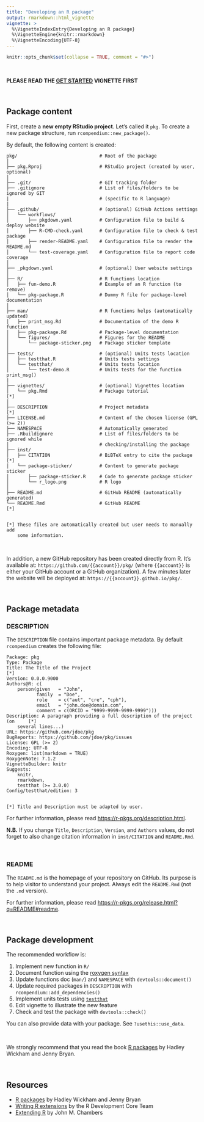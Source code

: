 ```yaml
---
title: "Developing an R package"
output: rmarkdown::html_vignette
vignette: >
  %\VignetteIndexEntry{Developing an R package}
  %\VignetteEngine{knitr::rmarkdown}
  %\VignetteEncoding{UTF-8}
---
```




```r
knitr::opts_chunk$set(collapse = TRUE, comment = "#>")
```



<br />



**PLEASE READ THE
[GET STARTED](https://frbcesab.github.io/rcompendium/articles/rcompendium.html) VIGNETTE FIRST**



<br />



## Package content

First, create a **new empty RStudio project**. Let's called it `pkg`. 
To create a new package structure, run `rcompendium::new_package()`.

By default, the following content is created:

```
pkg/                              # Root of the package
│
├── pkg.Rproj                     # RStudio project (created by user, optional)
│
├── .git/                         # GIT tracking folder
├── .gitignore                    # List of files/folders to be ignored by GIT
|                                 # (specific to R language)
|
├── .github/                      # (optional) GitHub Actions settings
│   └── workflows/
│       ├── pkgdown.yaml          # Configuration file to build & deploy website
│       ├── R-CMD-check.yaml      # Configuration file to check & test package
│       ├── render-README.yaml    # Configuration file to render the README.md
│       └── test-coverage.yaml    # Configuration file to report code coverage
│
├── _pkgdown.yaml                 # (optional) User website settings
│
├── R/                            # R functions location
│   ├── fun-demo.R                # Example of an R function (to remove)
│   └── pkg-package.R             # Dummy R file for package-level documentation
│
├── man/                          # R functions helps (automatically updated)
│   ├── print_msg.Rd              # Documentation of the demo R function
│   ├── pkg-package.Rd            # Package-level documentation
│   └── figures/                  # Figures for the README 
│       └── package-sticker.png   # Package sticker template
│
├── tests/                        # (optional) Units tests location
│   ├── testthat.R                # Units tests settings
│   └── testthat/                 # Units tests location
│       └── test-demo.R           # Units tests for the function print_msg()
|
├── vignettes/                    # (optional) Vignettes location
│   └── pkg.Rmd                   # Package tutorial                         [*]
│
├── DESCRIPTION                   # Project metadata                         [*]
├── LICENSE.md                    # Content of the chosen license (GPL (>= 2))
├── NAMESPACE                     # Automatically generated
├── .Rbuildignore                 # List of files/folders to be ignored while 
│                                 # checking/installing the package
├── inst/
│   ├── CITATION                  # BiBTeX entry to cite the package         [*]
│   └── package-sticker/          # Content to generate package sticker
│       ├── package-sticker.R     # Code to generate package sticker
│       └── r_logo.png            # R logo
│
├── README.md                     # GitHub README (automatically generated)
└── README.Rmd                    # GitHub README                            [*]


[*] These files are automatically created but user needs to manually add 
    some information.
```

<br />

In addition, a new GitHub repository has been created directly from R. It's available
at: `https://github.com/{{account}}/pkg/` (where `{{account}}` is either your GitHub
account or a GitHub organization). A few minutes later the website will be deployed
at: `https://{{account}}.github.io/pkg/`.



<br />



## Package metadata

### DESCRIPTION

The `DESCRIPTION` file contains important package metadata. By default `rcompendium`
creates the following file:


```
Package: pkg
Type: Package
Title: The Title of the Project                                              [*]
Version: 0.0.0.9000
Authors@R: c(
    person(given   = "John",
           family  = "Doe",
           role    = c("aut", "cre", "cph"),
           email   = "john.doe@domain.com",
           comment = c(ORCID = "9999-9999-9999-9999")))
Description: A paragraph providing a full description of the project (on     [*] 
    several lines...)
URL: https://github.com/jdoe/pkg
BugReports: https://github.com/jdoe/pkg/issues
License: GPL (>= 2)
Encoding: UTF-8
Roxygen: list(markdown = TRUE)
RoxygenNote: 7.1.2
VignetteBuilder: knitr
Suggests: 
    knitr,
    rmarkdown,
    testthat (>= 3.0.0)
Config/testthat/edition: 3


[*] Title and Description must be adapted by user.
```

For further information, please read [https://r-pkgs.org/description.html](https://r-pkgs.org/description.html).

**N.B.** If you change `Title`, `Description`, `Version`, and `Authors` values, do not forget to
also change citation information in `inst/CITATION` and `README.Rmd`.



<br />



### README

The `README.md` is the homepage of your repository on GitHub. Its purpose is to 
help visitor to understand your project. Always edit the `README.Rmd` (not the 
`.md` version).

For further information, please read 
[https://r-pkgs.org/release.html?q=README#readme](https://r-pkgs.org/release.html?q=README#readme).



<br />



## Package development

The recommended workflow is:

1. Implement new function in `R/`
2. Document function using the [roxygen syntax](https://roxygen2.r-lib.org/articles/roxygen2.html)
3. Update functions doc (`man/`) and `NAMESPACE` with `devtools::document()`
4. Update required packages in `DESCRIPTION` with `rcompendium::add_dependencies()`
5. Implement units tests using [`testthat`](https://testthat.r-lib.org/)
6. Edit vignette to illustrate the new feature
7. Check and test the package with `devtools::check()`

You can also provide data with your package. See `?usethis::use_data`. 

<br />

We strongly recommend that you read the book [R packages](https://r-pkgs.org/) by 
Hadley Wickham and Jenny Bryan.



<br />



## Resources

- [R packages](https://r-pkgs.org/) by Hadley Wickham and Jenny Bryan
- [Writing R extensions](https://cran.r-project.org/doc/manuals/r-release/R-exts.html) by
the R Development Core Team
- [Extending R](https://www.taylorfrancis.com/books/mono/10.1201/9781315381305/extending-john-chambers) by
John M. Chambers


